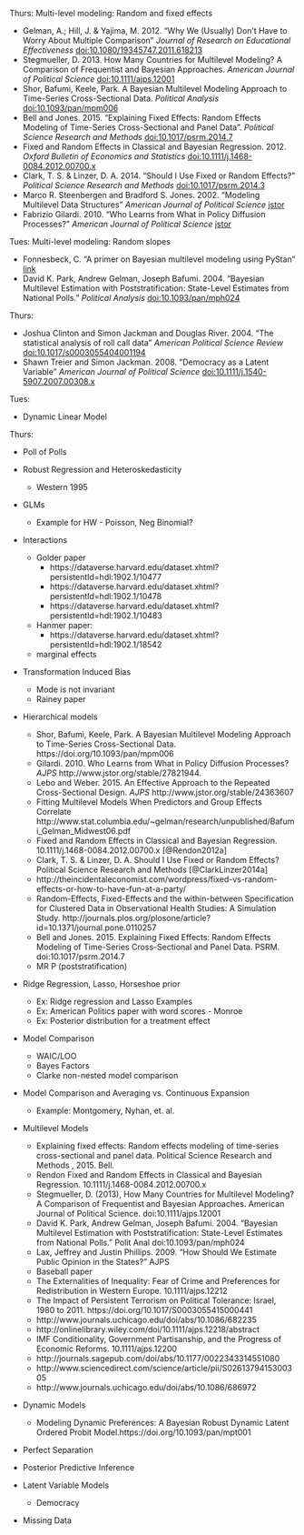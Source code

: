 


Thurs: Multi-level modeling: Random and fixed effects

- Gelman, A.; Hill, J. & Yajima, M. 2012. "Why We (Usually) Don’t Have to Worry About Multiple Comparison" *Journal of Research on Educational Effectiveness* [doi:10.1080/19345747.2011.618213](https://dx.doi.org/10.1080/19345747.2011.618213)
- Stegmueller, D. 2013. How Many Countries for Multilevel Modeling? A Comparison of Frequentist and Bayesian Approaches. *American Journal of Political Science* [doi:10.1111/ajps.12001](https://dx.doi.org/10.1111/ajps.12001)
-  Shor, Bafumi, Keele, Park. A Bayesian Multilevel Modeling Approach to Time-Series Cross-Sectional Data. *Political Analysis* [doi:10.1093/pan/mpm006](https://doi.org/10.1093/pan/mpm006)
-  Bell and Jones. 2015. "Explaining Fixed Effects: Random Effects Modeling of Time-Series Cross-Sectional and Panel Data". *Political Science Research and Methods* [doi:10.1017/psrm.2014.7](https://dx.doi.org/10.1017/psrm.2014.7)
- Fixed and Random Effects in Classical and Bayesian Regression. 2012. *Oxford Bulletin of Economics and Statistics* [doi:10.1111/j.1468-0084.2012.00700.x](https://dx.doi.org/10.1111/j.1468-0084.2012.00700.x)
- Clark, T. S. & Linzer, D. A. 2014. "Should I Use Fixed or Random Effects?" *Political Science Research and Methods* [doi:10.1017/psrm.2014.3](https://dx.doi.org/10.1017/psrm.2014.3)
- Marco R. Steenbergen and Bradford S. Jones. 2002. "Modeling Multilevel Data Structures" *American Journal of Political Science* [jstor](http://www.jstor.org/stable/3088424)
- Fabrizio Gilardi. 2010. "Who Learns from What in Policy Diffusion Processes?" *American Journal of Political Science* [jstor](http://www.jstor.org/stable/27821944)

Tues: Multi-level modeling: Random slopes

- Fonnesbeck, C. "A primer on Bayesian multilevel modeling using PyStan" [link](http://mc-stan.org/documentation/case-studies/radon.html)
- David K. Park, Andrew Gelman, Joseph Bafumi. 2004. "Bayesian Multilevel Estimation with Poststratification: State-Level Estimates from National Polls." *Political Analysis* [doi:10.1093/pan/mph024](http://dx.doi.org/10.1093/pan/mph024)

Thurs:

- Joshua Clinton and Simon Jackman and Douglas River. 2004. "The statistical analysis of roll call data" *American Political Science Review* [doi:10.1017/s0003055404001194](https://dx.doi.org/10.1017/s0003055404001194)
- Shawn Treier and Simon Jackman. 2008. "Democracy as a Latent Variable" *American Journal of Political Science* [doi:10.1111/j.1540-5907.2007.00308.x](https://dx.doi.org/10.1111/j.1540-5907.2007.00308.x)

Tues:

- Dynamic Linear Model

Thurs:

- Poll of Polls

- Robust Regression and Heteroskedasticity

    - Western 1995

- GLMs
    - Example for HW - Poisson, Neg Binomial?
- Interactions

    - Golder paper
        - https://dataverse.harvard.edu/dataset.xhtml?persistentId=hdl:1902.1/10477
        - https://dataverse.harvard.edu/dataset.xhtml?persistentId=hdl:1902.1/10478
        - https://dataverse.harvard.edu/dataset.xhtml?persistentId=hdl:1902.1/10483

    - Hanmer paper:
        - https://dataverse.harvard.edu/dataset.xhtml?persistentId=hdl:1902.1/18542
    - marginal effects

- Transformation Induced Bias

    - Mode is not invariant
    - Rainey paper

- Hierarchical models

    - Shor, Bafumi, Keele, Park. A Bayesian Multilevel Modeling Approach to Time-Series Cross-Sectional Data. https://doi.org/10.1093/pan/mpm006
    - Gilardi. 2010. Who Learns from What in Policy Diffusion Processes? *AJPS* http://www.jstor.org/stable/27821944.
    - Lebo and Weber. 2015. An Effective Approach to the Repeated Cross-Sectional Design. *AJPS* http://www.jstor.org/stable/24363607
    - Fitting Multilevel Models When Predictors and Group
Effects Correlate http://www.stat.columbia.edu/~gelman/research/unpublished/Bafumi_Gelman_Midwest06.pdf
    - Fixed and Random Effects in Classical and Bayesian Regression. 10.1111/j.1468-0084.2012.00700.x [@Rendon2012a]
    - Clark, T. S. & Linzer, D. A. Should I Use Fixed or Random Effects? Political Science Research and Methods [@ClarkLinzer2014a]
    - http://theincidentaleconomist.com/wordpress/fixed-vs-random-effects-or-how-to-have-fun-at-a-party/
    - Random-Effects, Fixed-Effects and the within-between Specification for Clustered Data in Observational Health Studies: A Simulation Study. http://journals.plos.org/plosone/article?id=10.1371/journal.pone.0110257
    - Bell and Jones. 2015. Explaining Fixed Effects: Random Effects Modeling of Time-Series Cross-Sectional and Panel Data. PSRM. doi:10.1017/psrm.2014.7
    - MR P (poststratification)

- Ridge Regression, Lasso, Horseshoe prior

    - Ex: Ridge regression and Lasso Examples
    - Ex: American Politics paper with word scores - Monroe
    - Ex: Posterior distribution for a treatment effect

- Model Comparison

    - WAIC/LOO
    - Bayes Factors
    - Clarke non-nested model comparison

- Model Comparison and Averaging vs. Continuous Expansion

    - Example: Montgomery, Nyhan, et. al.


- Multilevel Models

    - Explaining fixed effects: Random effects modeling of time-series cross-sectional and panel data. Political Science Research and Methods , 2015. Bell.
    - Rendon Fixed and Random Effects in Classical and Bayesian Regression. 10.1111/j.1468-0084.2012.00700.x
    - Stegmueller, D. (2013), How Many Countries for Multilevel Modeling? A Comparison of Frequentist and Bayesian Approaches. American Journal of Political Science. doi:10.1111/ajps.12001
    - David K. Park, Andrew Gelman, Joseph Bafumi. 2004. "Bayesian Multilevel Estimation with Poststratification: State-Level Estimates from National Polls." Polit Anal doi:10.1093/pan/mph024
    - Lax, Jeffrey and Justin Phillips. 2009. "How Should We Estimate Public Opinion in the States?" AJPS
    - Baseball paper
    - The Externalities of Inequality: Fear of Crime and Preferences for Redistribution in Western Europe. 10.1111/ajps.12212
    - The Impact of Persistent Terrorism on Political Tolerance: Israel, 1980 to 2011. https://doi.org/10.1017/S0003055415000441
    - http://www.journals.uchicago.edu/doi/abs/10.1086/682235
    - http://onlinelibrary.wiley.com/doi/10.1111/ajps.12218/abstract
    - IMF Conditionality, Government Partisanship, and the Progress of Economic Reforms. 10.1111/ajps.12200
    - http://journals.sagepub.com/doi/abs/10.1177/0022343314551080
    - http://www.sciencedirect.com/science/article/pii/S0261379415300305
    - http://www.journals.uchicago.edu/doi/abs/10.1086/686972

- Dynamic Models

    - Modeling Dynamic Preferences: A Bayesian Robust Dynamic Latent Ordered Probit Model.https://doi.org/10.1093/pan/mpt001

- Perfect Separation

- Posterior Predictive Inference

- Latent Variable Models

    - Democracy

- Missing Data
